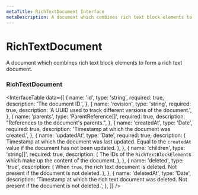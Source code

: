 ```yaml
---
metaTitle: RichTextDocument Interface
metaDescription: A document which combines rich text block elements to form a rich text document.
---
```


# RichTextDocument

<Description>
  A document which combines rich text block elements to form a rich
  text document.
</Description>

### RichTextDocument

<InterfaceTable
  data={[
    {
      name: 'id',
      type: 'string',
      required: true,
      description: 'The document ID.',
    },
    {
      name: 'revision',
      type: 'string',
      required: true,
      description:
        'A UUID used to track different versions of the document.',
    },
    {
      name: 'parents',
      type: 'ParentReference[]',
      required: true,
      description: "References to the document's parents.",
    },
    {
      name: 'createdAt',
      type: 'Date',
      required: true,
      description: 'Timestamp at which the document was created.',
    },
    {
      name: 'updatedAt',
      type: 'Date',
      required: true,
      description: (
        <span>
          Timestamp at which the document was last updated. Equal to
          the <Code>createdAt</Code> value if the document has not
          been updated.
        </span>
      ),
    },
    {
      name: 'children',
      type: 'string[]',
      required: true,
      description: (
        <span>
          The IDs of the <Code>RichTextBlockElement</Code>s which make
          up the content of the document.
        </span>
      ),
    },
    {
      name: 'deleted',
      type: 'true',
      description: (
        <span>
          When <Code>true</Code>, the rich text document is deleted.
          Not present if the document is not deleted.
        </span>
      ),
    },
    {
      name: 'deletedAt',
      type: 'Date',
      description:
        'Timestamp at which the rich text document was deleted. Not present if the document is not deleted.',
    },
  ]}
/>
